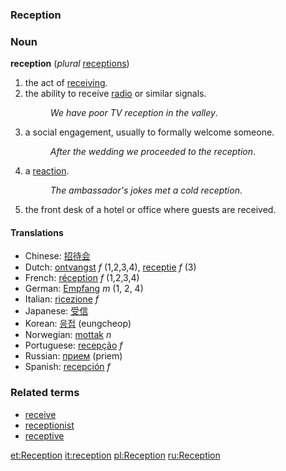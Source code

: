 ===Reception===

===Noun===
'''reception''' (''plural'' [[receptions]])

# the act of [[receive|receiving]].
# the ability to receive [[radio]] or similar signals.
#:''We have poor TV reception in the valley''.
# a social engagement, usually to formally welcome someone.
#:''After the wedding we proceeded to the reception''.
# a [[reaction]].
#:''The ambassador's jokes met a cold reception''.
# the front desk of a hotel or office where guests are received.

====Translations====
*Chinese: [[招待会]]  <!-- don't know which definition this applies to -->
*Dutch: [[ontvangst]] ''f'' (1,2,3,4), [[receptie]] ''f'' (3)
*French: [[réception]] ''f'' (1,2,3,4)
*German: [[Empfang]] ''m'' (1, 2, 4)
*Italian: [[ricezione]] ''f'' <!-- don't know which definition this applies to -->
*Japanese: [[受信]] <!-- don't know which definition this applies to -->
*Korean: [[응접]] (eungcheop) <!-- don't know which definition this applies to -->
*Norwegian: [[mottak]] ''n'' <!-- don't know which definition this applies to -->
*Portuguese: [[recepção]] ''f'' <!-- don't know which definition this applies to -->
*Russian: [[прием]] (priem) <!-- don't know which definition this applies to -->
*Spanish: [[recepción]] ''f'' <!-- don't know which definition this applies to -->

===Related terms===
*[[receive]]
*[[receptionist]]
*[[receptive]]

[[et:Reception]]
[[it:reception]]
[[pl:Reception]]
[[ru:Reception]]